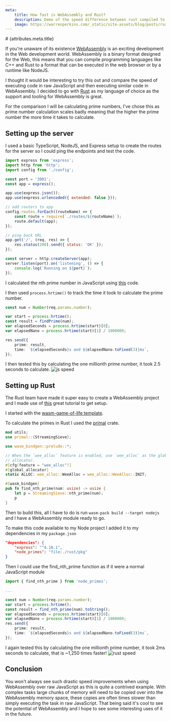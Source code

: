 ```yaml
---
meta:
    title: How fast is WebAssembly and Rust?
    description: Demo of the speed difference between rust compiled to wasm and raw js
    image: https://warrenperkins.com/_static/site-assets/blog/posts/rust-wasm-speed-comparison/rust-webassembly.jpg
---
```



<BlogContent>
# {attributes.meta.title}

If you're unaware of its existence [WebAssembly](https://webassembly.org/) is an exciting development in the Web development world.
WebAssembly is a binary format designed for the Web, this means that you can compile programming languages like C++ and Rust to a format
that can be executed in the web browser or by a runtime like NodeJS.

I thought it would be interesting to try this out and compare the speed of executing code in raw JavaScript and then executing similar code in WebAssembly.
I decided to go with [Rust](https://www.rust-lang.org/) as my language of choice as the support and tooling for WebAssembly is great.

For the comparison I will be calculating prime numbers, I've chose this as prime number calculation scales badly meaning that the
higher the prime number the more time it takes to calculate.

## Setting up the server

I used a basic TypeScript, NodeJS, and Express setup to create the routes for the server so I could ping the endpoints and test the code.

```js
import express from 'express';
import http from 'http';
import config from './config';

const port = '3001';
const app = express();

app.use(express.json());
app.use(express.urlencoded({ extended: false }));

// add routers to app
config.routes.forEach((routeName) => {
    const route = require(`./routes/${routeName}`);
    route.default(app);
});

// ping back URL
app.get('/', (req, res) => {
    res.status(200).send({ status: 'OK' });
});

const server = http.createServer(app);
server.listen(port).on('listening', () => {
    console.log(`Running on ${port}`);
});
```

I calculated the nth prime number in JavaScript using [this](https://www.tutorialspoint.com/finding-the-nth-prime-number-in-javascript) code.

I then used `process.hrtime()` to track the time it took to calculate the prime number.

```ts
const num = Number(req.params.number);

var start = process.hrtime();
const result = findPrime(num);
var elapsedSeconds = process.hrtime(start)[0];
var elapsedNano = process.hrtime(start)[1] / 1000000;

res.send({
    prime: result,
    time: `${elapsedSeconds}s and ${elapsedNano.toFixed(3)}ms`,
});
```

I then tested this by calculating the one millionth prime number, it took 2.5 seconds to calculate.
![js speed](https://warrenperkins.com/_static/site-assets/blog/posts/rust-wasm-speed-comparison/js-prime-million.png)

## Setting up Rust

The Rust team have made it super easy to create a WebAssembly project and I made use of [this](https://rustwasm.github.io/docs/book/) great tutorial to get setup. 

I started with the [wasm-game-of-life template](https://github.com/rustwasm/wasm-pack-template).

To calculate the primes in Rust I used the [primal](https://crates.io/crates/primal) crate.

```rust
mod utils;
use primal::{StreamingSieve};

use wasm_bindgen::prelude::*;

// When the `wee_alloc` feature is enabled, use `wee_alloc` as the global
// allocator.
#[cfg(feature = "wee_alloc")]
#[global_allocator]
static ALLOC: wee_alloc::WeeAlloc = wee_alloc::WeeAlloc::INIT;

#[wasm_bindgen]
pub fn find_nth_prime(num: usize) -> usize {
    let p = StreamingSieve::nth_prime(num);
    p
}
```

Then to build this, all I have to do is run `wasm-pack build --target nodejs` and I have a WebAssembly module ready to go.

To make this code available to my Node project I added it to my dependencies in my `package.json`

```json
"dependencies": {
    "express": "^4.18.1",
    "node_primes": "file:./rust/pkg"
}
```

Then I could use the find_nth_prime function as if it were a normal JavaScript module

```ts
import { find_nth_prime } from 'node_primes';

...

const num = Number(req.params.number);
var start = process.hrtime();
const result = find_nth_prime(num).toString();
var elapsedSeconds = process.hrtime(start)[0];
var elapsedNano = process.hrtime(start)[1] / 1000000;
res.send({
    prime: result,
    time: `${elapsedSeconds}s and ${elapsedNano.toFixed(3)}ms`,
});
```
I again tested this by calculating the one millionth prime number, it took 2ms seconds to calculate, that is ~1,250 times faster!
![rust speed](https://warrenperkins.com/_static/site-assets/blog/posts/rust-wasm-speed-comparison/rust-prime-million.png)

## Conclusion

You won't always see such drastic speed improvements when using WebAssembly over raw JavaScript as this is quite a contrived example. With complex tasks large chunks of memory
will need to be copied over into the WebAssembly memory space, these copies are often times slower than simply executing the task in raw JavaScript. That being said it's cool
to see the potential of WebAssembly and I hope to see some interesting uses of it in the future.
<br />
</BlogContent>
